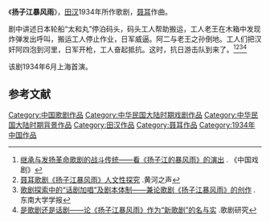 《'''扬子江暴风雨'''》，[[田汉|田汉]]1934年所作歌剧，[[聂耳|聂耳]]作曲。

剧中讲述日本轮船“太和丸”停泊码头，码头工人帮助搬运，工人老王在木箱中发现炸弹发出呼叫，搬运工人停止作业，日军威逼。阿二与老王之孙倒地。工人们把汉奸阿四泡到河里，日军开枪，工人奋起抵抗。这时，抗日游击队到来了。<ref>[http://www.cnki.com.cn/Article/CJFDTotal-XIJU196021004.htm 继承与发扬革命歌剧的战斗传统——看《扬子江的暴风雨》的演出] {{Wayback|url=http://www.cnki.com.cn/Article/CJFDTotal-XIJU196021004.htm |date=20181217094517 }}.
《中国戏剧》</ref><ref>[http://www.cqvip.com/qk/88952x/201113/38836517.html 聂耳歌剧《扬子江暴风雨》人文性探究] {{Wayback|url=http://www.cqvip.com/qk/88952x/201113/38836517.html |date=20181108040833 }}.黄河之声</ref><ref>[http://www.cqvip.com/qk/83687x/201106/40085984.html 歌剧探索中的“话剧加唱”及剧本体制——兼论歌剧《扬子江暴风雨》的创作] {{Wayback|url=http://www.cqvip.com/qk/83687x/201106/40085984.html |date=20181003034028 }}.东南大学学报</ref><ref>[http://www.cqvip.com/qk/83084x/200703/25401370.html 是歌剧还是话剧——论《扬子江暴风雨》作为“新歌剧”的名与实] {{Wayback|url=http://www.cqvip.com/qk/83084x/200703/25401370.html |date=20150923225234 }}.歌剧研究</ref>

该剧1934年6月上海首演。
==参考文献==
{{reflist}}
[[Category:中国歌剧作品|Category:中国歌剧作品]]
[[Category:中华民国大陆时期戏剧作品|Category:中华民国大陆时期戏剧作品]]
[[Category:中华民国大陆时期背景作品|Category:中华民国大陆时期背景作品]]
[[Category:田汉作品|Category:田汉作品]]
[[Category:聂耳作品|Category:聂耳作品]]
[[Category:1934年中国作品|Category:1934年中国作品]]